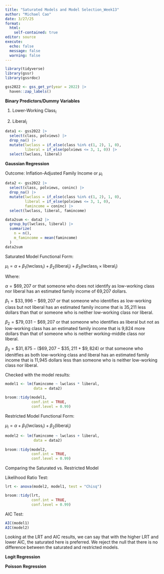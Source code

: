 ```yaml
---
title: "Saturated Models and Model Selection_Week13"
author: "Michael Cao"
date: 3/27/25
format:
  html:
    self-contained: true
editor: source
execute:
  echo: false
  message: false
  warning: false
---
```

```r
library(tidyverse)
library(gssr)
library(gssrdoc)
```

```r
gss2022 <- gss_get_yr(year = 2022) |>
  haven::zap_labels()
```

**Binary Predictors/Dummy Variables** 

1. $\text{Lower-Working Class}_{i}$

2. $\text{Liberal}_{i}$

```r
data1 <- gss2022 |>
  select(class, polviews) |>
  drop_na() |> 
  mutate(lwclass = if_else(class %in% c(1, 2), 1, 0),
         liberal = if_else(polviews <= 3, 1, 0)) |>
  select(lwclass, liberal)
```

**Gaussian Regression**

Outcome: $\text{Inflation-Adjusted Family Income}$ or $\mu_{i}$

```r
data2 <- gss2022 |>
  select(class, polviews, coninc) |>
  drop_na() |> 
  mutate(lwclass = if_else(class %in% c(1, 2), 1, 0),
         liberal = if_else(polviews <= 3, 1, 0),
         famincome = coninc) |> 
  select(lwclass, liberal, famincome) 
```

```r
data2sum <- data2 |>
  group_by(lwclass, liberal) |>
  summarize(
    n = n(),
    m_famincome = mean(famincome)
  )
data2sum 
```

Saturated Model Functional Form: 

$\mu_{i} = \alpha + \beta_{1}(\text{lwclass}_{i}) + \beta_{2}(\text{liberal}_{i}) + \beta_{3}(\text{lwclass}_{i} \times \text{liberal}_{i})$ 

Where: 

$\alpha = \$69,207$ or that someone who does not identify as low-working class nor liberal has an estimated family income of 69,207 dollars. 

$\beta_{1} = \$33,996 - \$69,207$ or that someone who identifies as low-working class but not liberal has an estimated family income that is 35,211 less dollars than that or someone who is neither low-working class nor liberal.

$\beta_{2} = \$79,031 - \$69,207$ or that someone who identifies as liberal but not as low-working class has an estimated family income that is 9,824 more dollars than that of someone who is neither working-middle class nor liberal. 

$\beta_{3} = \$31,875 - (\$69,207 - \$35,211 + \$9,824)$ or that someone who idenitfies as both low-working class and liberal has an estimated family income that is 11,945 dollars less than someone who is neither low-working class nor liberal. 

Checked with the model results: 

```r
model1 <- lm(famincome ~ lwclass * liberal,
             data = data2)
 
broom::tidy(model1,
            conf.int = TRUE,
            conf.level = 0.99)
```

Restricted Model Functional Form: 

$\mu_{i} = \alpha + \beta_{1}(\text{lwclass}_{i}) + \beta_{2}(\text{liberal}_{i})$ 

```r
model2 <- lm(famincome ~ lwclass + liberal,
             data = data2)
 
broom::tidy(model2,
            conf.int = TRUE,
            conf.level = 0.99)
```

Comparing the Saturated vs. Restricted Model

Likelihood Ratio Test:

```r
lrt <- anova(model2, model1, test = "Chisq")

broom::tidy(lrt,
            conf.int = TRUE,
            conf.level = 0.99)
```

AIC Test:

```r
AIC(model1)
AIC(model2)
```
Looking at the LRT and AIC results, we can say that with the higher LRT and lower AIC, the saturated here is preferred. We reject the null that there is no difference between the saturated and restricted models. 

**Logit Regression** 

**Poisson Regression** 

